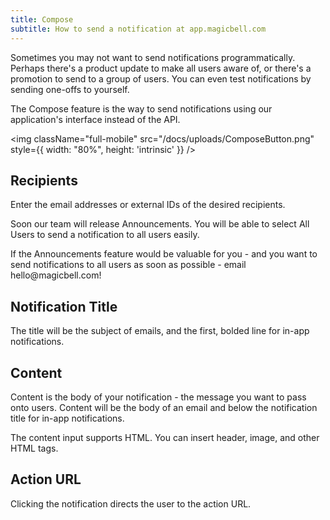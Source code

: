 ```yaml
---
title: Compose
subtitle: How to send a notification at app.magicbell.com
---
```


Sometimes you may not want to send notifications programmatically. Perhaps there's a product update to make all users aware of, or there's a promotion to send to a group of users. You can even test notifications by sending one-offs to yourself. 

The Compose feature is the way to send notifications using our application's interface instead of the API.

<img className="full-mobile" src="/docs/uploads/ComposeButton.png" style={{ width: "80%", height: 'intrinsic' }} />

## Recipients
Enter the email addresses or external IDs of the desired recipients. 

Soon our team will release Announcements. You will be able to select All Users to send a notification to all users easily. 

<Note>
If the Announcements feature would be valuable for you - and you want to send notifications to all users as soon as possible - email hello@magicbell.com!
</Note>

## Notification Title
The title will be the subject of emails, and the first, bolded line for in-app notifications.

## Content
Content is the body of your notification - the message you want to pass onto users. Content will be the body of an email and below the notification title for in-app notifications.

The content input supports HTML. You can insert header, image, and other HTML tags.

## Action URL
Clicking the notification directs the user to the action URL.